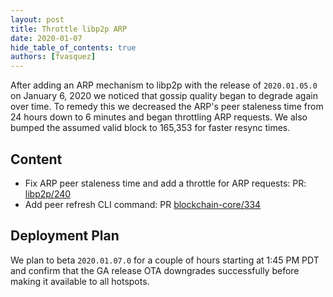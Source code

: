 ```yaml
---
layout: post
title: Throttle libp2p ARP
date: 2020-01-07
hide_table_of_contents: true
authors: [fvasquez]
---
```


After adding an ARP mechanism to libp2p with the release of `2020.01.05.0` on January 6, 2020 we
noticed that gossip quality began to degrade again over time. To remedy this we decreased the ARP's
peer staleness time from 24 hours down to 6 minutes and began throttling ARP requests. We also
bumped the assumed valid block to 165,353 for faster resync times.

<!--truncate-->

## Content

- Fix ARP peer staleness time and add a throttle for ARP requests: PR:
  [libp2p/240](https://github.com/helium/erlang-libp2p/pull/240)
- Add peer refresh CLI command: PR
  [blockchain-core/334](https://github.com/helium/blockchain-core/pull/334)

## Deployment Plan

We plan to beta `2020.01.07.0` for a couple of hours starting at 1:45 PM PDT and confirm that the GA
release OTA downgrades successfully before making it available to all hotspots.
